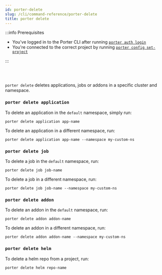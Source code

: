 ```yaml
---
id: porter-delete
slug: /cli/command-reference/porter-delete
title: porter delete
---
```


:::info Prerequisites

- You've logged in to the Porter CLI after running [`porter auth login`](./porter-auth)
- You're connected to the correct project by running [`porter config set-project`](./porter-config)

:::

<br></br>

`porter delete` deletes applications, jobs or addons in a specific cluster and namespace.

### `porter delete application`

To delete an application in the `default` namespace, simply run:

```
porter delete application app-name
```

To delete an application in a different namespace, run:

```
porter delete application app-name --namespace my-custom-ns
```

### `porter delete job`

To delete a job in the `default` namespace, run:

```
porter delete job job-name
```

To delete a job in a different namespace, run:

```
porter delete job job-name --namespace my-custom-ns
```

### `porter delete addon`

To delete an addon in the `default` namespace, run:

```
porter delete addon addon-name
```

To delete an addon in a different namespace, run:

```
porter delete addon addon-name --namespace my-custom-ns
```

### `porter delete helm`

To delete a helm repo from a project, run:

```
porter delete helm repo-name
```
